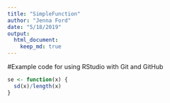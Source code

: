 ```yaml
---
title: "SimpleFunction"
author: "Jenna Ford"
date: "5/18/2019"
output: 
  html_document:
    keep_md: true
---
```


#Example code for using RStudio with Git and GitHub

```r
se <- function(x) {
  sd(x)/length(x)
}
```
